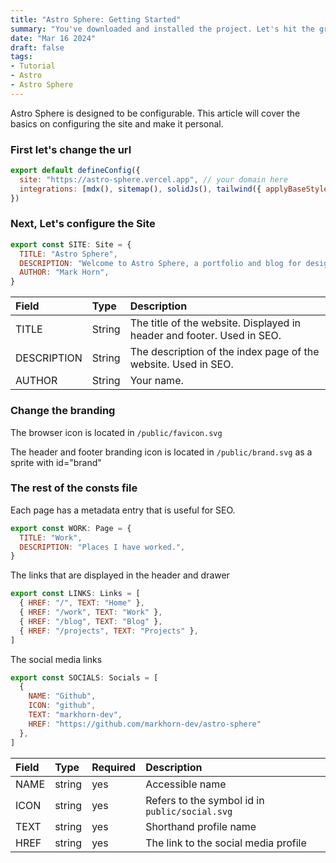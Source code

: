 ```yaml
---
title: "Astro Sphere: Getting Started"
summary: "You've downloaded and installed the project. Let's hit the ground running."
date: "Mar 16 2024"
draft: false
tags:
- Tutorial
- Astro
- Astro Sphere
---
```


Astro Sphere is designed to be configurable. This article will cover the basics on
configuring the site and make it personal.

### First let's change the url

```js link=https://github.com/HesitantlyHuman/astro-sphere/blob/5c8562ed9ec0590395df40bb4c43fc104cf33eaf/astro.config.mjs#L8-L11 {2}
export default defineConfig({
  site: "https://astro-sphere.vercel.app", // your domain here
  integrations: [mdx(), sitemap(), solidJs(), tailwind({ applyBaseStyles: false })],
})
```

### Next, Let's configure the Site

```js link=https://github.com/HesitantlyHuman/astro-sphere/blob/5c8562ed9ec0590395df40bb4c43fc104cf33eaf/src/consts.ts#L4-L8
export const SITE: Site = {
  TITLE: "Astro Sphere",
  DESCRIPTION: "Welcome to Astro Sphere, a portfolio and blog for designers and developers.",
  AUTHOR: "Mark Horn",
}
```

| Field       | Type   | Description                                                            |
| :---------- | :----- | :--------------------------------------------------------------------- |
| TITLE       | String | The title of the website. Displayed in header and footer. Used in SEO. |
| DESCRIPTION | String | The description of the index page of the website. Used in SEO.         |
| AUTHOR      | String | Your name.                                                             |

### Change the branding

The browser icon is located in `/public/favicon.svg`

The header and footer branding icon is located in `/public/brand.svg` as a sprite with id="brand"

### The rest of the consts file

Each page has a metadata entry that is useful for SEO.

```js caption="Setting metadata entry for SEO purposes"
export const WORK: Page = {
  TITLE: "Work",
  DESCRIPTION: "Places I have worked.",
}
```

The links that are displayed in the header and drawer

```js
export const LINKS: Links = [
  { HREF: "/", TEXT: "Home" },
  { HREF: "/work", TEXT: "Work" },
  { HREF: "/blog", TEXT: "Blog" },
  { HREF: "/projects", TEXT: "Projects" },
]
```

The social media links

```js
export const SOCIALS: Socials = [
  { 
    NAME: "Github",
    ICON: "github",
    TEXT: "markhorn-dev",
    HREF: "https://github.com/markhorn-dev/astro-sphere"
  },
]
```

| Field | Type | Required | Description |
| :---- | :--- | :------- | :---------- |
| NAME  | string | yes | Accessible name |
| ICON  | string | yes | Refers to the symbol id in `public/social.svg` |
| TEXT  | string | yes | Shorthand profile name |
| HREF  | string | yes | The link to the social media profile |